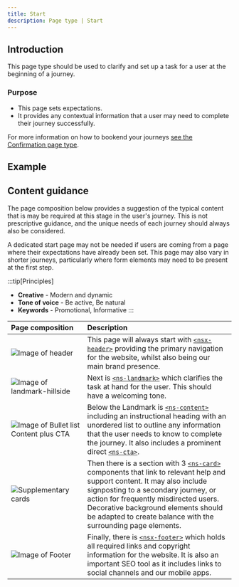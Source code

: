```yaml
---
title: Start
description: Page type | Start
---
```



## Introduction

This page type should be used to clarify and set up a task for a user at the beginning of a journey.

### Purpose

- This page sets expectations.
- It provides any contextual information that a user may need to complete their journey successfully. 

For more information on how to bookend your journeys [see the Confirmation page type](/page-types/confirmation).

## Example

<PageViewer />

## Content guidance

The page composition below provides a suggestion of the typical content that is may be required at this stage in the user's journey. This is not prescriptive guidance, and the unique needs of each journey should always also be considered. 

A dedicated start page may not be needed if users are coming from a page where their expectations have already been set. This page may also vary in shorter journeys, particularly where form elements may need to be present at the first step.

:::tip[Principles]
- **Creative** - Modern and dynamic
- **Tone of voice** - Be active, Be natural
- **Keywords** - Promotional, Informative
:::

| Page&nbsp;composition | Description |
| :--- | :--- |
| ![Image of header](../../../assets/page-types/start/header.webp) | This page will always start with [`<nsx-header>`](/components/nsx-header) providing the primary navigation for the website, whilst also being our main brand presence. |
| ![Image of landmark-hillside](../../../assets/page-types/start/landmark.webp) | Next is [`<ns-landmark>`](/components/ns-landmark) which clarifies the task at hand for the user. This should have a welcoming tone. |
| ![Image of Bullet list Content plus CTA](../../../assets/page-types/start/content.webp) | Below the Landmark is [`<ns-content>`](/components/ns-content) including an instructional heading with an unordered list to outline any information that the user needs to know to complete the journey. It also includes a prominent direct [`<ns-cta>`](/components/ns-cta). |
| ![Supplementary cards](../../../assets/page-types/start/cards.webp) | Then there is a section with 3 [`<ns-card>`](/components/ns-card) components that link to relevant help and support content. It may also include signposting to a secondary journey, or action for frequently misdirected users. Decorative background elements should be adapted to create balance with the surrounding page elements. |
| ![Image of Footer](../../../assets/page-types/start/footer.webp) | Finally, there is [`<nsx-footer>`](/components/nsx-footer) which holds all required links and copyright information for the website. It is also an important SEO tool as it includes links to social channels and our mobile apps. |
